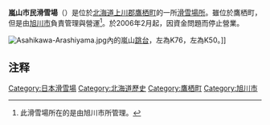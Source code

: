 {{Unreferenced|time=2016-09-13T01:01:35+00:00}}
'''嵐山市民滑雪場'''（{{jpn|j=嵐山市民スキー場|hg=あらしやましみんスキーじょう}}）是位於[[北海道|北海道]][[上川郡_(石狩國)|上川郡]][[鷹栖町|鷹栖町]]的一所[[滑雪場|滑雪場所]]。雖位於鷹栖町，但是由[[旭川市|旭川市]]負責管理與營運<ref group="注">此滑雪場所在的{{tsl|ja|嵐山公園 (北海道)|嵐山公園}}是由旭川市所管理。</ref>。於2006年2月起，因資金問題而停止營業。

<!-- == 跳台 == -->
[[File:Asahikawa-Arashiyama.jpg|thumb]]內的嵐山[[跳台滑雪|跳台]]，左為K76，左為K50。]]
<!-- 滑雪場內有提供[[跳台滑雪|跳台]]供人使用（跳台K點有76米與50米，以下簡略為「K76」與「K50」）{{link-ja|雪印杯全日本跳台滑雪旭川大會|雪印杯全日本ジャンプ旭川大会}} -->
== 注释 ==
{{reflist|group="注"}}

[[Category:日本滑雪場|Category:日本滑雪場]]
[[Category:北海道歷史|Category:北海道歷史]]
[[Category:鷹栖町|Category:鷹栖町]]
[[Category:旭川市|Category:旭川市]]